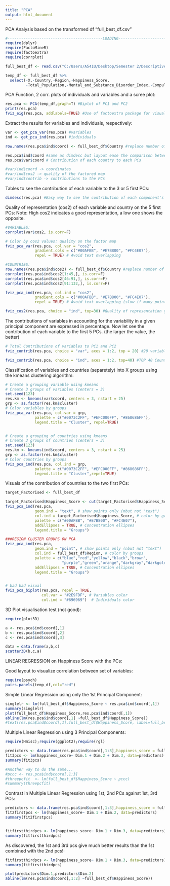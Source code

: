```yaml
---
title: "PCA"
output: html_document
---
```


PCA Analysis based on the transformed df "full_best_df.csv"

```r
#------------------------------------------LOADING---------------------------------------------
require(dplyr)
require(FactoMineR)
require(factoextra)
require(corrplot)

full_best_df <- read.csv("C:/Users/A541U/Desktop/Semester 2/Descriptive R Project/2018_World_Happiness_Multivariate_Analysis/DATA/full_best_df.csv")

temp_df <- full_best_df %>% 
  select(-X,-Country,-Region,-Happiness_Score,
         -Total_Population,-Mental_and_Substance_Disorder_Index,-Compulsory_Education_in_Years,-Agricultural_Land_Percentage,-Generosity,-Forest_Area_Land_Percentage,-Suicide_Index,-Legal_Rights_Index)
```

PCA Function, 2 corr. plots of individuals and variables and a scree plot:
```r
res.pca <- PCA(temp_df,graph=T) #Biplot of PC1 and PC2
print(res.pca)
fviz_eig(res.pca, addlabels=TRUE) #Use of factoextra package for visualization instead of factominer
```

Extract the results for variables and individuals, respectively:
```r
var <- get_pca_var(res.pca) #variables
ind <- get_pca_ind(res.pca) #individuals

row.names(res.pca$ind$coord) <- full_best_df$Country #replace number of each row by country name.

res.pca$ind$coord #same as dimdesc but layout ease the comparison between PCs
res.pca$var$coord # Contribution of each country to each PCs

#var/ind$coord -> coordinates
#var/ind$cos2 -> quality of the factored map
#var/ind$contrib -> contributions to the PCs
```

Tables to see the contribution of each variable to the 3 or 5 first PCs:
```r
dimdesc(res.pca) #Easy way to see the contribution of each component's variables
```

Quality of representation (cos2) of each variable and country on the 5 first PCs:
Note: High cos2 indicates a good representation, a low one shows the opposite. 
```r
#VARIABLES:
corrplot(var$cos2, is.corr=F)

# Color by cos2 values: quality on the factor map
fviz_pca_var(res.pca, col.var = "cos2",
             gradient.cols = c("#00AFBB", "#E7B800", "#FC4E07"), 
             repel = TRUE) # Avoid text overlapping

#COUNTRIES:
row.names(res.pca$ind$cos2) <- full_best_df$Country #replace number of each row by country name.
corrplot(res.pca$ind$cos2[1:45,], is.corr=F)
corrplot(res.pca$ind$cos2[46:91,], is.corr=F)
corrplot(res.pca$ind$cos2[91:132,], is.corr=F)

fviz_pca_ind(res.pca, col.ind = "cos2", 
             gradient.cols = c("#00AFBB", "#E7B800", "#FC4E07"),
             repel = TRUE) # Avoid text overlapping (slow if many points)

fviz_cos2(res.pca, choice = "ind", top=30) #Quality of representation graph
```

The contributions of variables in accounting for the variability in a given principal component are expressed in percentage.
Now let see the contribution of each variable to the first 5 PCs. (the larger the value, the better)
```r
# Total Contributions of variables to PC1 and PC2
fviz_contrib(res.pca, choice = "var", axes = 1:2, top = 20) #20 variables 

fviz_contrib(res.pca, choice = "ind", axes = 1:2, top=40) #TOP 40 Countries (more is not readable)
```

Classification of variables and countries (separetely) into X groups using the kmeans clustering algorithm:
```r

# Create a grouping variable using kmeans
# Create 3 groups of variables (centers = 3)
set.seed(123)
res.km <- kmeans(var$coord, centers = 3, nstart = 25)
grp <- as.factor(res.km$cluster)
# Color variables by groups
fviz_pca_var(res.pca, col.var = grp, 
             palette = c("#0073C2FF", "#EFC000FF", "#868686FF"),
             legend.title = "Cluster", repel=TRUE)


# Create a grouping of countries using kmeans
# Create 3 groups of countries (centers = 3)
set.seed(123)
res.km <- kmeans(ind$coord, centers = 3, nstart = 25)
grp <- as.factor(res.km$cluster)
# Color countries by groups
fviz_pca_ind(res.pca, col.ind = grp, 
             palette = c("#0073C2FF", "#EFC000FF", "#868686FF"),
             legend.title = "Cluster",repel=TRUE)
```

Visuals of the contribution of countries to the two first PCs:
```r

target_Factorised <- full_best_df

target_Factorised$Happiness_Score <- cut(target_Factorised$Happiness_Score,breaks=3)
fviz_pca_ind(res.pca,
             geom.ind = "text", # show points only (nbut not "text")
             col.ind = target_Factorised$Happiness_Score, # color by groups
             palette = c("#00AFBB", "#E7B800", "#FC4E07"),
             addEllipses = TRUE, # Concentration ellipses
             legend.title = "Groups")

###REGION CLUSTER GROUPS ON PCA
fviz_pca_ind(res.pca,
             geom.ind = "point", # show points only (nbut not "text")
             col.ind = full_best_df$Region, # color by groups
             palette = c("blue","red","yellow","black","brown",
                         "purple","green","orange","darkgray","darkgoldenrod4"),
             addEllipses = TRUE, # Concentration ellipses
             legend.title = "Groups")


# bad bad visual
fviz_pca_biplot(res.pca, repel = TRUE,
                col.var = "#2E9FDF", # Variables color
                col.ind = "#696969")  # Individuals color
```


3D Plot visualisation test (not good):
```r
require(plot3D)

a <- res.pca$ind$coord[,1]
b <- res.pca$ind$coord[,2]
c <- res.pca$ind$coord[,3]

data = data.frame(a,b,c)
scatter3D(b,c,a)
```

LINEAR REGRESSION on Happiness Score with the PCs:

Good layout to visualize correlation between set of variables:
```r
require(psych)
pairs.panels(temp_df,col="red")
```

Simple Linear Regression using only the 1st Principal Component:
```r

singlelr <- lm(full_best_df$Happiness_Score ~ res.pca$ind$coord[,1])
summary(singlelr)
plot(full_best_df$Happiness_Score,res.pca$ind$coord[,1])
abline(lm(res.pca$ind$coord[,1] ~full_best_df$Happiness_Score))
#text(res.pca$ind$coord[,1],full_best_df$Happiness_Score, label=full_best_df$Country)
```

Multiple Linear Regression using 3 Principal Components:
```r
require(Hmisc);require(ggplot2);require(rgl)

predictors <- data.frame(res.pca$ind$coord[,1:3],happiness_score = full_best_df$Happiness_Score)
fit3pcs <- lm(happiness_score~ Dim.1 + Dim.2 + Dim.3, data=predictors)
summary(fit3pcs)

#Another way to do the same...
#pccc <- res.pca$ind$coord[,1:3] 
#threepcfit  <- lm(full_best_df$Happiness_Score ~ pccc)
#summary(threepcfit)
```

Contrast in Multiple Linear Regression using 1st, 2nd PCs against 1st, 3rd PCs:
```r

predictors <- data.frame(res.pca$ind$coord[,1:3],happiness_score = full_best_df$Happiness_Score)
fit2firstpcs <- lm(happiness_score~ Dim.1 + Dim.2, data=predictors)
summary(fit2firstpcs)


fitfirstthirdpcs <- lm(happiness_score~ Dim.1 + Dim.3, data=predictors)
summary(fitfirstthirdpcs)
```

As discovered, the 1st and 3rd pcs give much better results than the 1st combined with the 2nd pcs!:
```r
fitfirstthirdpcs <- lm(happiness_score~ Dim.1 + Dim.3, data=predictors)
summary(fitfirstthirdpcs)

plot(predictors$Dim.1,predictors$Dim.2)
abline(lm(res.pca$ind$coord[,1:2] ~full_best_df$Happiness_Score))

```
